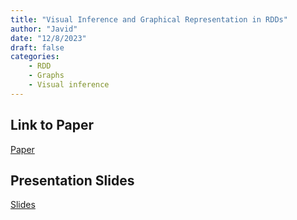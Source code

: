 ```yaml
---
title: "Visual Inference and Graphical Representation in RDDs"
author: "Javid"
date: "12/8/2023"
draft: false
categories: 
    - RDD
    - Graphs
    - Visual inference
---
```


## Link to Paper
[Paper](https://academic.oup.com/qje/article-abstract/138/3/1977/7068116?redirectedFrom=fulltext)  

## Presentation Slides
[Slides](https://github.com/HW-Econ/HW-Econ.github.io/blob/2f0b1a7f114664c175f10df65beed3d0af85ee1d/posts/files/Javid_slides.pdf)
